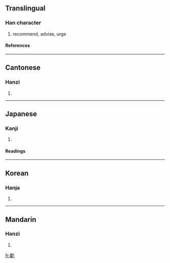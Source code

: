 {{see|劝|勧}}

==Translingual==
===Han character===
{{Han char|rad=力|as=17|sn=19|four=4422<sub>7</sub>|canj=廿土大尸 (TGKS)}}
# recommend, advise, urge
====References====
{{Han ref|kx=0150.120|dkj=02486|dj=0338.200|hdz=10382.180|uh=52F8|ud=21240|bh=C455|bd=50261}}
----
==Cantonese==
===Hanzi===
{{yue-hanzi|jyut=|y=hyun3}}
# {{defn|Cantonese}}
----
==Japanese==
===Kanji===
{{ja-kanji|grade=|rs=力17}}
# {{defn|Japanese}} 
====Readings====
{{ja-readings|on=[[かん]] (kan), [[けん]] (ken)|kun=[[すすめる]] (susumeru)}}
----
==Korean==
===Hanja===
{{ko-hanja|hangeul=권|rv=gwon|mr=kwŏn}}
# {{defn|Korean}}
----
==Mandarin==
===Hanzi===
{{cmn-hanzi|sim=劝|pin=quàn (quan4), zhuó (zhuo2)|wg=ch'üan<sup>4</sup>, cho<sup>2</sup>}}
# {{defn|Mandarin}}

[[fr:勸]]